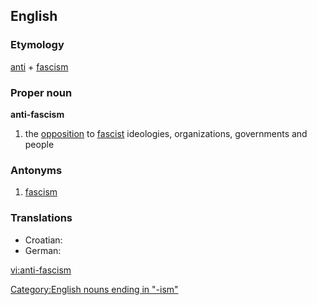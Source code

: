 {{wikipedia}}
==English==
===Etymology===
[[anti]] + [[fascism]]

===Proper noun===
'''anti-fascism'''

# the [[opposition]] to [[fascist]] ideologies, organizations, governments and people

===Antonyms===
# [[fascism]]

===Translations===
{{rfc-level|Translations at L3+ (AutoFormat would have corrected level of Antonyms)}}
* Croatian: {{t-|hr|antifašizam|m}}
* German: {{t-|de|Antifaschismus|m}}

[[Category:English nouns ending in "-ism"]]

[[vi:anti-fascism]]